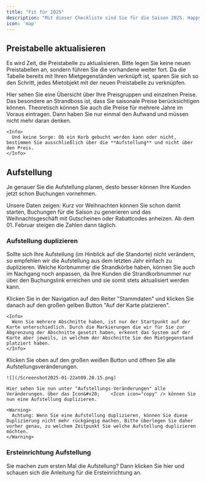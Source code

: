 ```yaml
---
title: "Fit für 2025"
description: "Mit dieser Checkliste sind Sie für die Saison 2025. Happy Booking!"
icon: 'map'
---
```


## Preistabelle aktualisieren

Es wird Zeit, die Preistabelle zu aktualisieren. Bitte legen Sie keine neuen Preistabellen an, sondern führen Sie die vorhandene weiter fort. Da die Tabelle bereits mit Ihren Mietgegenständen verknüpft ist, sparen Sie sich so den Schritt, jedes Mietobjekt mit der neuen Preistabelle zu verknüpfen.

<Steps>
  <Step title="Öffnen Sie die Seite 'Preise'">
    Hier sehen Sie eine Übersicht über Ihre Preisgruppen und einzelnen Preise. Das besondere an Strandboss ist, dass Sie saisonale Preise berücksichtigen können.
  </Step>

  <Step title="Prüfen Sie, ob alle Preise bis Ende 2025 gepflegt sind">
    Theoretisch können Sie auch die Preise für mehrere Jahre im Voraus eintragen. Dann haben Sie nur einmal den Aufwand und müssen nicht mehr daran denken.

    <Info>
      Und keine Sorge: Ob ein Korb gebucht werden kann oder nicht, bestimmen Sie ausschließlich über die **Aufstellung** und nicht über den Preis.
    </Info>
  </Step>
</Steps>

## Aufstellung

Je genauer Sie die Aufstellung planen, desto besser können Ihre Kunden jetzt schon Buchungen vornehmen.

<Info>
  Unsere Daten zeigen: Kurz vor Weihnachten können Sie schon damit starten, Buchungen für die Saison zu generieren und das Weihnachtsgeschäft mit Gutscheinen oder Rabattcodes anheizen. Ab dem 01. Februar steigen die Zahlen dann täglich.
</Info>

### Aufstellung duplizieren

Sollte sich Ihre Aufstellung (im Hinblick auf die Standorte) nicht verändern, so empfehlen wir die Aufstellung aus dem letzten Jahr einfach zu duplizieren. Welche Korbnummer die Strandkörbe haben, können Sie auch im Nachgang noch anpassen, da Ihre Kunden die Strandkorbnummer nur über den Buchungslink erreichen und sie somit stets aktualisiert werden kann.  

<Steps>
  <Step title="Öffnen Sie die Aufstellungs-Ansicht">
    Klicken Sie in der Navigation auf den Reiter "Stammdaten" und klicken Sie danach auf den großen gelben Button "Auf der Karte platzieren".

    <Info>
      Wenn Sie mehrere Abschnitte haben, ist nur der Startpunkt auf der Karte unterschiedlich. Durch die Markierungen die wir für Sie zur Abgrenzung der Abschnitte gesetzt haben, erkennt das System auf der Karte aber jeweils, in welchem der Abschnitte Sie den Mietgegenstand platziert haben.
    </Info>
  </Step>

  <Step title="In der Aufstellung">
    Klicken Sie oben auf den großen weißen Button und öffnen Sie alle Aufstellungsveränderungen.

    ![](/Screenshot2025-01-22at09.20.15.png)

    Hier sehen Sie nun unter "Aufstellungs-Veränderungen" alle Veränderungen. Über das Icon&#x20;    <Icon icon="copy" /> können Sie nun eine Aufstellung duplizieren.

    <Warning>
      Achtung: Wenn Sie eine Aufstellung duplizieren, können Sie diese Duplizierung nicht mehr rückgängig machen. Bitte überlegen Sie daher vorher genau, zu welchem Zeitpunkt Sie welche Aufstellung duplizieren möchten. 
    </Warning>
  </Step>
</Steps>

### Ersteinrichtung Aufstellung

Sie machen zum ersten Mal die Aufstellung? Dann klicken Sie hier und schauen sich die Anleitung für die Ersteinrichtung an.